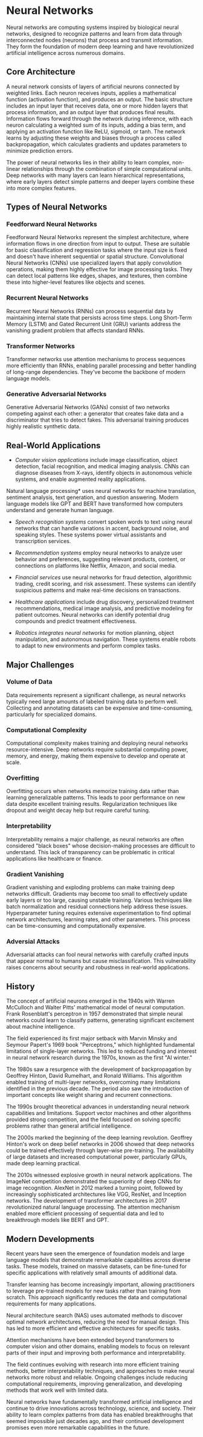 
<StructuredData 
  title="Neural Networks" 
  description="Neural networks are computing systems inspired by biological neural networks, designed to recognize patterns and learn from data through interconnected nodes (neurons) that process and transmit information. They form the foundation of modern deep learning and have revolutionized artificial intelligence." 
  url="https://ai-glossary.com/N/neural-network" 
/>

# Neural Networks

Neural networks are computing systems inspired by biological neural networks, designed to recognize patterns and learn from data through interconnected nodes (neurons) that process and transmit information. They form the foundation of modern deep learning and have revolutionized artificial intelligence across numerous domains.

## Core Architecture

A neural network consists of layers of artificial neurons connected by weighted links. Each neuron receives inputs, applies a mathematical function (activation function), and produces an output. The basic structure includes an input layer that receives data, one or more hidden layers that process information, and an output layer that produces final results.
Information flows forward through the network during inference, with each neuron calculating a weighted sum of its inputs, adding a bias term, and applying an activation function like ReLU, sigmoid, or tanh. The network learns by adjusting these weights and biases through a process called backpropagation, which calculates gradients and updates parameters to minimize prediction errors.

The power of neural networks lies in their ability to learn complex, non-linear relationships through the combination of simple computational units. Deep networks with many layers can learn hierarchical representations, where early layers detect simple patterns and deeper layers combine these into more complex features.

## Types of Neural Networks

### Feedforward Neural Networks 
Feedforward Neural Networks represent the simplest architecture, where information flows in one direction from input to output. These are suitable for basic classification and regression tasks where the input size is fixed and doesn't have inherent sequential or spatial structure.
Convolutional Neural Networks (CNNs) use specialized layers that apply convolution operations, making them highly effective for image processing tasks. They can detect local patterns like edges, shapes, and textures, then combine these into higher-level features like objects and scenes.

### Recurrent Neural Networks
Recurrent Neural Networks (RNNs) can process sequential data by maintaining internal state that persists across time steps. Long Short-Term Memory (LSTM) and Gated Recurrent Unit (GRU) variants address the vanishing gradient problem that affects standard RNNs.

### Transformer Networks
Transformer networks use attention mechanisms to process sequences more efficiently than RNNs, enabling parallel processing and better handling of long-range dependencies. They've become the backbone of modern language models.

### Generative Adversarial Networks
Generative Adversarial Networks (GANs) consist of two networks competing against each other: a generator that creates fake data and a discriminator that tries to detect fakes. This adversarial training produces highly realistic synthetic data.

## Real-World Applications

- *Computer vision applications* include image classification, object detection, facial recognition, and medical imaging analysis. CNNs can diagnose diseases from X-rays, identify objects in autonomous vehicle systems, and enable augmented reality applications.

Natural language processing* uses neural networks for machine translation, sentiment analysis, text generation, and question answering. Modern language models like GPT and BERT have transformed how computers understand and generate human language.

- *Speech recognition systems* convert spoken words to text using neural networks that can handle variations in accent, background noise, and speaking styles. These systems power virtual assistants and transcription services.

- *Recommendation systems* employ neural networks to analyze user behavior and preferences, suggesting relevant products, content, or connections on platforms like Netflix, Amazon, and social media.

- *Financial services* use neural networks for fraud detection, algorithmic trading, credit scoring, and risk assessment. These systems can identify suspicious patterns and make real-time decisions on transactions.

- *Healthcare applications* include drug discovery, personalized treatment recommendations, medical image analysis, and predictive modeling for patient outcomes. Neural networks can identify potential drug compounds and predict treatment effectiveness.

- *Robotics integrates neural networks* for motion planning, object manipulation, and autonomous navigation. These systems enable robots to adapt to new environments and perform complex tasks.

## Major Challenges

### Volume of Data
Data requirements represent a significant challenge, as neural networks typically need large amounts of labeled training data to perform well. Collecting and annotating datasets can be expensive and time-consuming, particularly for specialized domains.

### Computational Complexity 
Computational complexity makes training and deploying neural networks resource-intensive. Deep networks require substantial computing power, memory, and energy, making them expensive to develop and operate at scale.

### Overfitting
Overfitting occurs when networks memorize training data rather than learning generalizable patterns. This leads to poor performance on new data despite excellent training results. Regularization techniques like dropout and weight decay help but require careful tuning.

### Interpretability 
Interpretability remains a major challenge, as neural networks are often considered "black boxes" whose decision-making processes are difficult to understand. This lack of transparency can be problematic in critical applications like healthcare or finance.

### Gradient Vanishing
Gradient vanishing and exploding problems can make training deep networks difficult. Gradients may become too small to effectively update early layers or too large, causing unstable training. Various techniques like batch normalization and residual connections help address these issues.
Hyperparameter tuning requires extensive experimentation to find optimal network architectures, learning rates, and other parameters. This process can be time-consuming and computationally expensive.

### Adversial Attacks
Adversarial attacks can fool neural networks with carefully crafted inputs that appear normal to humans but cause misclassification. This vulnerability raises concerns about security and robustness in real-world applications.

## History
The concept of artificial neurons emerged in the 1940s with Warren McCulloch and Walter Pitts' mathematical model of neural computation. Frank Rosenblatt's perceptron in 1957 demonstrated that simple neural networks could learn to classify patterns, generating significant excitement about machine intelligence.

The field experienced its first major setback with Marvin Minsky and Seymour Papert's 1969 book "Perceptrons," which highlighted fundamental limitations of single-layer networks. This led to reduced funding and interest in neural network research during the 1970s, known as the first "AI winter."

The 1980s saw a resurgence with the development of backpropagation by Geoffrey Hinton, David Rumelhart, and Ronald Williams. This algorithm enabled training of multi-layer networks, overcoming many limitations identified in the previous decade. The period also saw the introduction of important concepts like weight sharing and recurrent connections.

The 1990s brought theoretical advances in understanding neural network capabilities and limitations. Support vector machines and other algorithms provided strong competition, and the field focused on solving specific problems rather than general artificial intelligence.

The 2000s marked the beginning of the deep learning revolution. Geoffrey Hinton's work on deep belief networks in 2006 showed that deep networks could be trained effectively through layer-wise pre-training. The availability of large datasets and increased computational power, particularly GPUs, made deep learning practical.

The 2010s witnessed explosive growth in neural network applications. The ImageNet competition demonstrated the superiority of deep CNNs for image recognition. AlexNet in 2012 marked a turning point, followed by increasingly sophisticated architectures like VGG, ResNet, and Inception networks.
The development of transformer architectures in 2017 revolutionized natural language processing. The attention mechanism enabled more efficient processing of sequential data and led to breakthrough models like BERT and GPT.

## Modern Developments
Recent years have seen the emergence of foundation models and large language models that demonstrate remarkable capabilities across diverse tasks. These models, trained on massive datasets, can be fine-tuned for specific applications with relatively small amounts of additional data.

Transfer learning has become increasingly important, allowing practitioners to leverage pre-trained models for new tasks rather than training from scratch. This approach significantly reduces the data and computational requirements for many applications.

Neural architecture search (NAS) uses automated methods to discover optimal network architectures, reducing the need for manual design. This has led to more efficient and effective architectures for specific tasks.

Attention mechanisms have been extended beyond transformers to computer vision and other domains, enabling models to focus on relevant parts of their input and improving both performance and interpretability.

The field continues evolving with research into more efficient training methods, better interpretability techniques, and approaches to make neural networks more robust and reliable. Ongoing challenges include reducing computational requirements, improving generalization, and developing methods that work well with limited data.

Neural networks have fundamentally transformed artificial intelligence and continue to drive innovations across technology, science, and society. Their ability to learn complex patterns from data has enabled breakthroughs that seemed impossible just decades ago, and their continued development promises even more remarkable capabilities in the future.